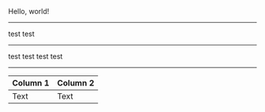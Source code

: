 <Heading hi='there'>Hello, world!
</Heading>

---

<Hello>
    test   <World />   test
</Hello>

---

<Hello>
    test   <World />   test
</Hello>
<Hello>
    test   <World />   test
</Hello>

---

| Column 1 | Column 2 |
|---|---|
| Text | <Hello>Text</Hello> |
